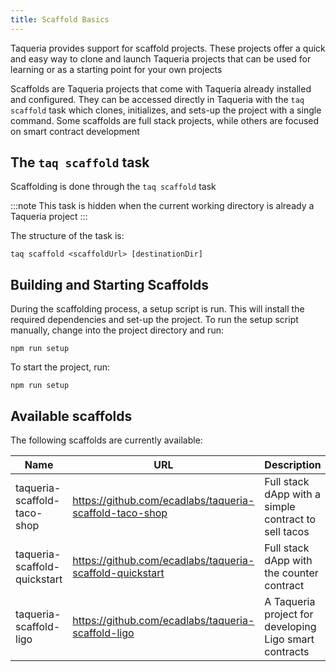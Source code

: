 ```yaml
---
title: Scaffold Basics
---
```


Taqueria provides support for scaffold projects. These projects offer a quick and easy way to clone and launch Taqueria projects that can be used for learning or as a starting point for your own projects

Scaffolds are Taqueria projects that come with Taqueria already installed and configured. They can be accessed directly in Taqueria with the `taq scaffold` task which clones, initializes, and sets-up the project with a single command. Some scaffolds are full stack projects, while others are focused on smart contract development

## The `taq scaffold` task

Scaffolding is done through the `taq scaffold` task 

:::note
This task is hidden when the current working directory is already a Taqueria project
:::

The structure of the task is:

```shell
taq scaffold <scaffoldUrl> [destinationDir]
```

## Building and Starting Scaffolds

During the scaffolding process, a setup script is run. This will install the required dependencies and set-up the project. To run the setup script manually, change into the project directory and run:

```shell
npm run setup
```

To start the project, run:

```shell
npm run setup
```

## Available scaffolds

The following scaffolds are currently available:

| Name                         | URL                                                      | Description                                            |
|------------------------------|----------------------------------------------------------|--------------------------------------------------------|
| taqueria-scaffold-taco-shop  | https://github.com/ecadlabs/taqueria-scaffold-taco-shop  | Full stack dApp with a simple contract to sell tacos   |
| taqueria-scaffold-quickstart | https://github.com/ecadlabs/taqueria-scaffold-quickstart | Full stack dApp with the counter contract              |
| taqueria-scaffold-ligo       | https://github.com/ecadlabs/taqueria-scaffold-ligo       | A Taqueria project for developing Ligo smart contracts |